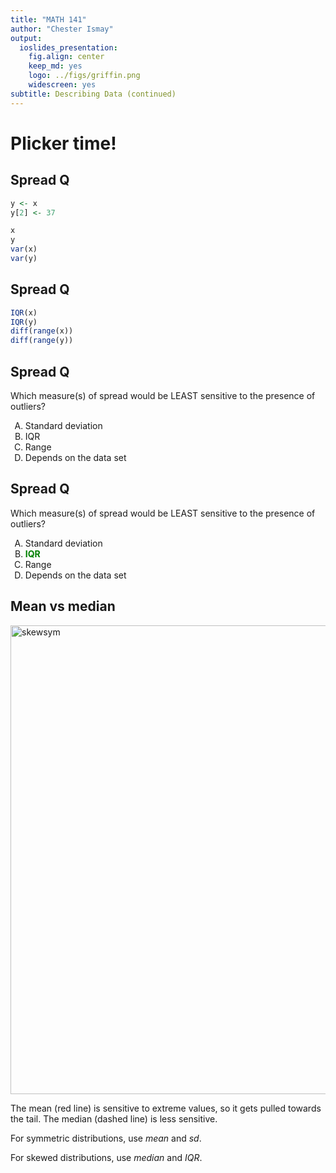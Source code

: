 ```yaml
---
title: "MATH 141"
author: "Chester Ismay"
output:
  ioslides_presentation:
    fig.align: center
    keep_md: yes
    logo: ../figs/griffin.png
    widescreen: yes
subtitle: Describing Data (continued)
---
```



# Plicker time!

<!--
## Spread Q

Which measure(s) of spread would be LEAST sensitive to the presence of outliers?

2. standard deviation
3. IQR
4. Range
5. Depends on the data set
-->

## Spread Q {.build}

```r
y <- x
y[2] <- 37
```


```r
x
y
var(x)
var(y)
```


## Spread Q {.build}

```r
IQR(x)
IQR(y)
diff(range(x))
diff(range(y))
```


## Spread Q

Which measure(s) of spread would be LEAST sensitive to the presence of outliers?

<ol type="A">
  <li> Standard deviation </li>
  <li> IQR </li>
  <li> Range </li>
  <li> Depends on the data set </li>
</ol>

## Spread Q

Which measure(s) of spread would be LEAST sensitive to the presence of outliers?

<ol type="A">
  <li> Standard deviation </li>
  <li> <font color="green">**IQR** </font></li>
  <li> Range </li>
  <li> Depends on the data set </li>
</ol>


## Mean vs median {.build}

<img src="../figs/skew-sym.png" alt="skewsym" width="750">

The mean (red line) is sensitive to extreme values, so it gets pulled towards 
the tail. The median (dashed line) is less sensitive.

For symmetric distributions, use *mean* and *sd*.

For skewed distributions, use *median* and *IQR*.
